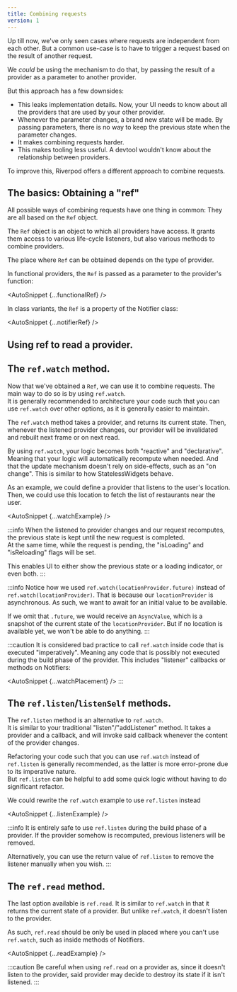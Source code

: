 ```yaml
---
title: Combining requests
version: 1
---
```



Up till now, we've only seen cases where requests are independent from each
other. But a common use-case is to have to trigger a request based on the
result of another request.

We _could_ be using the <Link documentID="essentials/passing_args" /> mechanism to
do that, by passing the result of a provider as a parameter to another provider.

But this approach has a few downsides:

- This leaks implementation details.
  Now, your UI needs to know about all the providers that are used
  by your other provider.
- Whenever the parameter changes, a brand new state will be made.
  By passing parameters, there is no way to keep the previous state
  when the parameter changes.
- It makes combining requests harder.
- This makes tooling less useful. A devtool wouldn't
  know about the relationship between providers.

To improve this, Riverpod offers a different approach to combine requests.

## The basics: Obtaining a "ref"

All possible ways of combining requests have one thing in common:
They are all based on the `Ref` object.

The `Ref` object is an object to which all providers have access.
It grants them access to various life-cycle listeners, but also
various methods to combine providers.

The place where `Ref` can be obtained depends on the type of provider.

In functional providers, the `Ref` is passed as a parameter to the
provider's function:

<AutoSnippet {...functionalRef} />

In class variants, the `Ref` is a property of the Notifier class:

<AutoSnippet {...notifierRef} />

## Using ref to read a provider.

## The `ref.watch` method.

Now that we've obtained a `Ref`, we can use it to combine requests.
The main way to do so is by using `ref.watch`.  
It is generally recommended to architecture your code such that you
can use `ref.watch` over other options, as it is generally easier to maintain.

The `ref.watch` method takes a provider, and returns its current state.
Then, whenever the listened provider changes, our provider will be
invalidated and rebuilt next frame or on next read.

By using `ref.watch`, your logic becomes both "reactive" and "declarative".  
Meaning that your logic will automatically recompute when needed.
And that the update mechanism doesn't rely on side-effects, such as an "on change".
This is similar to how StatelessWidgets behave.

As an example, we could define a provider that listens to the user's location.
Then, we could use this location to fetch the list of restaurants near the user.

<AutoSnippet {...watchExample} />

:::info
When the listened to provider changes and our request recomputes, the previous
state is kept until the new request is completed.  
At the same time, while the request is pending, the "isLoading" and "isReloading"
flags will be set.

This enables UI to either show the previous state or a loading indicator,
or even both.
:::

:::info
Notice how we used `ref.watch(locationProvider.future)` instead of `ref.watch(locationProvider)`.
That is because our `locationProvider` is asynchronous. As such, we want to
await for an initial value to be available.

If we omit that `.future`, we would receive an `AsyncValue`, which is a snapshot
of the current state of the `locationProvider`. But if no location is available yet,
we won't be able to do anything.
:::

:::caution
It is considered bad practice to call `ref.watch` inside code that is executed
"imperatively". Meaning any code that is possibly not executed during the build
phase of the provider. This includes "listener" callbacks or methods on Notifiers:

<AutoSnippet {...watchPlacement} />
:::

## The `ref.listen`/`listenSelf` methods.

The `ref.listen` method is an alternative to `ref.watch`.  
It is similar to your traditional "listen"/"addListener" method. It takes a provider
and a callback, and will invoke said callback whenever the content of the provider
changes.

Refactoring your code such that you can use `ref.watch` instead of `ref.listen`
is generally recommended, as the latter is more error-prone due to its imperative nature.  
But `ref.listen` can be helpful to add some quick logic without having to do
significant refactor.

We could rewrite the `ref.watch` example to use `ref.listen` instead

<AutoSnippet {...listenExample} />

:::info
It is entirely safe to use `ref.listen` during the build phase of a provider.
If the provider somehow is recomputed, previous listeners will be removed.

Alternatively, you can use the return value of `ref.listen` to remove the listener
manually when you wish.
:::

## The `ref.read` method.

The last option available is `ref.read`.
It is similar to `ref.watch` in that it returns the current state of a provider.
But unlike `ref.watch`, it doesn't listen to the provider.

As such, `ref.read` should be only be used in placed where you can't use
`ref.watch`, such as inside methods of Notifiers.

<AutoSnippet {...readExample} />

:::caution
Be careful when using `ref.read` on a provider as, since it doesn't listen to the
provider, said provider may decide to destroy its state if it isn't listened.
:::
